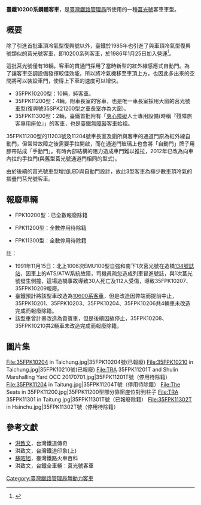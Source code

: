 {{鐵路車輛
|車輛名稱=臺鐵10200系鋼體客車
|公司色=Blue
|圖像=35FPK10202T.jpg|thumb|35FPK10202T
|圖像說明=35FPK10202T莒光號客車
|起動加速度=
|營運最高速度=110
|設計最高速度=
|減速度（正常）=
|減速度（緊急）=
|編成定員=
|全長=20000
|全闊=2900
|全高=4043
|車輛重量=
|軌距=1067
|轉向架=TR-52型
|編成=
|保安裝置=
|製造年份=1985年
|製造商=[[唐榮鐵工廠|唐榮鐵工廠]]
|輛數=共16輛
|備註=首批輕量化與身障設備客車
}}
'''臺鐵10200系鋼體客車'''，是[[臺灣鐵路管理局|臺灣鐵路管理局]]所使用的一種[[莒光號列車|莒光號]]客車車型。

==概要==
除了引進首批車頂冷氣型復興號以外，臺鐵於1985年也引進了與車頂冷氣型復興號類似的莒光號客車，即10200系列客車，於1986年1月25日加入營運<ref>{{Cite web |url=https://www.railway.gov.tw/tra-tip-web/adr/about-timeline?selectIndex=10 |title=存档副本 |access-date=2021-11-22 |archive-date=2022-05-09 |archive-url=https://web.archive.org/web/20220509163819/https://www.railway.gov.tw/tra-tip-web/adr/about-timeline?selectIndex=10 }}</ref>。

這批莒光號僅有16輛，客車的貫通門採用了當時新型的紅外線感應式自動門。為了讓客車空調設備發揮較佳效能，所以將冷氣機移至車頂上方，也因此多出來的空間將可以裝設車門，使得上下車的速度可以增快。

* 35FPK10200型：10輛，純客車。
* 35FPK11200型：4輛，附車長室的客車，也是唯一車長室採用大窗的莒光號車型(復興號35SPK21200型之車長室亦為大窗)。
* 35FPK11300型：2輛，臺鐵首批附有「[[身心障礙|身心障礙]]人士專用設備(時稱『殘障旅客專用座位』」的客車，也是臺鐵[[無障礙|無障礙]]客車始祖。

35FPK11200型的11203號及11204號車長室及廁所與客車的通道門原為紅外線自動門，但常常故障之後需要手拉開啟，而在通道門玻璃上也會將「自動門」牌子用膠帶貼成「手動門」。有時內部結構的阻力造成車門難以推拉，2012年已改為向車內拉的手拉門(與舊型莒光號通道門相同的型式)。

由於後續的莒光號車型增加LED與自動門設計，故此3型客車為極少數車頂冷氣的摺疊門莒光號客車。

==報廢車輛==
*FPK10200型：已全數報廢除籍

*FPK11200型：全數停用待除籍

*FPK11300型：全數停用待除籍

註：
*1991年11月15日：北上1006次EMU100型自強和南下1次莒光號在造橋[[134號誌站|134號誌站]]，因車上的ATS/ATW系統故障，司機員疏忽造成列車冒進號誌，與1次莒光號發生側撞，這場造橋事故導致30人死亡及112人受傷，導致35FPK10207、35FPK10209報廢。
*臺鐵預計將該型車改造為[[台鐵10600系鋼體客車|10600系客車]]，但是改造因弊端而提前中止，35FPK10201、35FPK10203、35FPK10204、35FPK10206共4輛車未改造完成而報廢除籍。
*該型車曾計畫改造為貴賓車，但是後續因故停止，35FPK10208、35FPK10210共2輛車未改造完成而報廢除籍。

==圖片集==
<gallery mode="packed" heights="150">
File:35FPK10204 in Taichung.jpg|35FPK10204號(已報廢)
File:35FPK10210 in Taichung.jpg|35FPK10210號(已報廢)
File:TRA 35FPK11201T and Shulin Marshalling Yard OCC 20170701.jpg|35FPK11201T號（停用待除籍）
File:35FPK11204 in Taitung.jpg|35FPK11204T號（停用待除籍）
File:The Seats in 35FPK11200.jpg|35FPK11200型部分靠窗座位對到柱子
File:TRA 35FPK11301 in Taitung.jpg|35FPK11301T號（已報廢除籍）
File:35FPK11302T in Hsinchu.jpg|35FPK11302T號（停用待除籍）
</gallery>

==參考文獻==
*[[洪致文|洪致文]]，台灣鐵道傳奇
*洪致文，台灣鐵道印象(上)
*[[蘇昭旭|蘇昭旭]]，臺灣鐵路火車百科
*洪致文，台鐵全車輛：莒光號客車

{{台鐵無動力客車分類列表}}

[[Category:臺灣鐵路管理局無動力客車|Category:臺灣鐵路管理局無動力客車]]